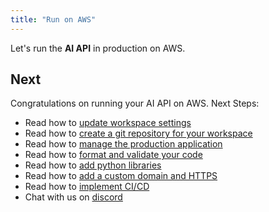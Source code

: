 ```yaml
---
title: "Run on AWS"
---
```


Let's run the **AI API** in production on AWS.

<Snippet file="aws-setup.mdx" />

<Snippet file="update-ai-api-prd-secrets.mdx" />

<Snippet file="create-aws-resources.mdx" />

<Snippet file="ai-app-production-fastapi.mdx" />

<Snippet file="ai-app-update-production.mdx" />

<Snippet file="delete-aws-resources.mdx" />

## Next

Congratulations on running your AI API on AWS. Next Steps:

- Read how to [update workspace settings](/templates/how-to/workspace-settings)
- Read how to [create a git repository for your workspace](/templates/how-to/git-repo)
- Read how to [manage the production application](/templates/how-to/production-app)
- Read how to [format and validate your code](/templates/how-to/format-and-validate)
- Read how to [add python libraries](/templates/how-to/python-libraries)
- Read how to [add a custom domain and HTTPS](/templates/how-to/domain-https)
- Read how to [implement CI/CD](/templates/how-to/ci-cd)
- Chat with us on [discord](https://discord.gg/4MtYHHrgA8)
